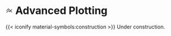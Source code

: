 # <svg xmlns="http://www.w3.org/2000/svg" height="20px" viewBox="0 -960 960 960" width="20px" fill="#434343"><path d="m147-192-51-51 288-288 157 157 65-73-222-219-237 237-51-51 288-288 270 267 156-176 54 47-159 179 162 161-51 50-159-157-113 127-160-160-237 238Z"/></svg> Advanced Plotting {.unnumbered}

{{< iconify material-symbols:construction >}} Under construction.
